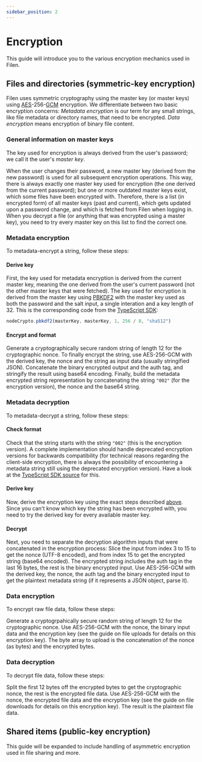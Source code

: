 ```yaml
---
sidebar_position: 2
---
```


# Encryption

This guide will introduce you to the various encryption mechanics used in Filen.


## Files and directories (symmetric-key encryption)

Filen uses symmetric cryptography using the master key (or master keys) using [AES](https://en.wikipedia.org/wiki/Advanced_Encryption_Standard)-256-[GCM](https://en.wikipedia.org/wiki/Galois/Counter_Mode) encryption. We differentiate between two basic encryption concerns: *Metadata encryption* is our term for any small strings, like file metadata or directory names, that need to be encrypted. *Data encryption* means encryption of binary file content.


### General information on master keys

The key used for encryption is always derived from the user's password; we call it the user's *master key*. 

When the user changes their password, a new master key (derived from the new password) is used for all subsequent encryption operations. This way, there is always exactly one master key used for encryption (the one derived from the current password); but one or more outdated master keys exist, which some files have been encrypted with. Therefore, there is a list (in encrypted form) of all master keys (past and current), which gets updated upon a password change, and which is fetched from Filen when logging in. When you decrypt a file (or anything that was encrypted using a master key), you need to try every master key on this list to find the correct one.


### Metadata encryption

To metadata-encrypt a string, follow these steps:

#### Derive key

First, the key used for metadata encryption is derived from the current master key, meaning the one derived from the user's current password (not the other master keys that were fetched). The key used for encryption is derived from the master key using [PBKDF2](https://en.wikipedia.org/wiki/PBKDF2) with the master key used as both the password and the salt input, a single interation and a key length of 32. This is the corresponding code from the [TypeScript SDK](../../sdk):

```ts
nodeCrypto.pbkdf2(masterKey, masterKey, 1, 256 / 8, "sha512")
```

#### Encrypt and format

Generate a cryptographically secure random string of length 12 for the cryptographic nonce. To finally encrypt the string, use AES-256-GCM with the derived key, the nonce and the string as input data (usually stringified JSON). Concatenate the binary encrypted output and the auth tag, and stringify the result using base64 encoding. Finally, build the metadata encrypted string representation by concatenating the string `"002"` (for the encryption version), the nonce and  the base64 string.


### Metadata decryption

To metadata-decrypt a string, follow these steps:

#### Check format

Check that the string starts with the string `"002"` (this is the encryption version). A complete implementation should handle deprecated encryption versions for backwards compatibility (for technical reasons regarding the client-side encryption, there is always the possibility of encountering a metadata string still using the deprecated encryption version). Have a look at the [TypeScript SDK source](https://github.com/FilenCloudDienste/filen-sdk-ts/blob/f0de9d00726b113f9aecdb1ca9e33a23cde11977/src/crypto/decrypt.ts#L58-L63) for this.

#### Derive key

Now, derive the encryption key using the exact steps described [above](#derive-key). Since you can't know which key the string has been encrypted with, you need to try the derived key for every available master key.

#### Decrypt

Next, you need to separate the decryption algorithm inputs that were concatenated in the encryption process: Slice the input from index 3 to 15 to get the nonce (UTF-8 encoded), and from index 15 to get the encrypted string (base64 encoded). The encrypted string includes the auth tag in the last 16 bytes, the rest is the binary encrypted input. Use AES-256-GCM with the derived key, the nonce, the auth tag and the binary encrypted input to get the plaintext metadata string (if it represents a JSON object, parse it).


### Data encryption

To encrypt raw file data, follow these steps:

Generate a cryptogrpahically secure random string of length 12 for the cryptographic nonce. Use AES-256-GCM with the nonce, the binary input data and the encryption key (see the guide on file uploads for details on this encryption key). The byte array to upload is the concatenation of the nonce (as bytes) and the encrypted bytes. 


### Data decryption

To decrypt file data, follow these steps:

Split the first 12 bytes off the encrypted bytes to get the cryptographic nonce, the rest is the encrypted file data. Use AES-256-GCM with the nonce, the encrypted file data and the encryption key (see the guide on file downloads for details on this encryption key). The result is the plaintext file data. 


## Shared items (public-key encryption)

<span className="muted">This guide will be expanded to include handling of asymmetric encryption used in file sharing and more.</span>

<!---

Content:
- info about master keys list
- metadata and data encryption

Todo:
- [ ] add link to File Uploads guide

--->
